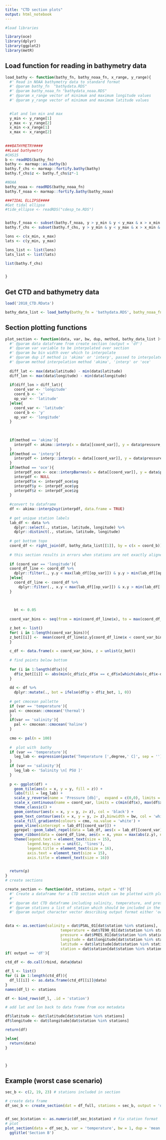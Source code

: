 ```yaml
---
title: "CTD section plots"
output: html_notebook
---
```


```r
#load libraries

library(oce)
library(dplyr)
library(ggplot2)
library(metR)


```
## Load function for reading in bathymetry data

```r
load_bathy <- function(bathy_fn, bathy_noaa_fn, x_range, y_range){
  #' Read in NOAA bathymetry data to standard format
  #' @param bathy_fn  "bathydata.RDS"
  #' @param bathy_noaa_fn "bathydata_noaa.RDS"
  #' @param x_range vector of minimum and maximum longitude values
  #' @param y_range vector of minimum and maximum latitude values

  
  #lat and lon min and max 
  y_min <- y_range[1]
  y_max <- y_range[2]
  x_min <-x_range[1]
  x_max <- x_range[2]
  
  
###BATHYMETRY####
##Load bathymetry
#CHS15
b <- readRDS(bathy_fn)
bathy <- marmap::as.bathy(b)
bathy.f_chs <- marmap::fortify.bathy(bathy)
bathy.f_chs$z <- bathy.f_chs$z*-1

#NOAA
bathy_noaa <- readRDS(bathy_noaa_fn)
bathy.f_noaa <- marmap::fortify.bathy(bathy_noaa)

###TIDAL ELLIPSE####
#Get tidal ellipse
#tide_ellipse <- readRDS("cdesp_te.RDS")


bathy.f_noaa <- subset(bathy.f_noaa, y > y_min & y < y_max & x > x_min & x < x_max) 
bathy.f_chs <- subset(bathy.f_chs, y > y_min & y < y_max & x > x_min & x < x_max)

lons <- c(x_min, x_max)
lats <- c(y_min, y_max)

lons_list <- list(lons)
lats_list <- list(lats)

list(bathy.f_chs)


}

```



## Get CTD and bathymetry data

```r
load('2018_CTD.RData')

bathy_data_list <- load_bathy(bathy_fn = 'bathydata.RDS', bathy_noaa_fn = 'bathydata_noaa.RDS', y_range = c(47, 49), x_range = c(-66, -62))

```

## Section plotting functions
```r

plot_section <- function(data, var, bw, dup, method, bathy_data_list ){
  #' @param data dataframe from create section (output = 'df')
  #' @param var variable to be interpolated over section
  #' @param bw bin width over which to interpolate
  #' @param dup if method is 'akima' or 'interp', passed to interpolate function to handle duplicate values
  #' @param method interpolation method 'akima', 'interp' or 'oce'
  
  diff_lat <- max(data$latitude) - min(data$latitude)
  diff_lon <- max(data$longitude) - min(data$longitude)
  
  if(diff_lon > diff_lat){
    coord_var <- 'longitude'
    coord_b <- 'x'
    op_var <- 'latitude'
  }else{
    coord_var <- 'latitude'
    coord_b <- 'y'
    op_var <- 'longitude'
  }
  
  
  
  if(method == 'akima'){
    interpdf <- akima::interp(x = data[[coord_var]], y = data$pressure, z = data[[var]], duplicate = dup ,linear = TRUE  )
  }
  if(method == 'interp'){
    interpdf <- interp::interp(x = data[[coord_var]], y = data$pressure, z = data[[var]], duplicate = dup ,linear = TRUE  )
  }
  if(method == 'oce'){
    interpdf_oce <- oce::interpBarnes(x = data[[coord_var]], y = data$pressure, z = data[[var]] )
    interpdf <- NULL
    interpdf$x <- interpdf_oce$xg
    interpdf$y <- interpdf_oce$yg
    interpdf$z <- interpdf_oce$zg
  }
  
  #convert to dataframe
  df <- akima::interp2xyz(interpdf, data.frame = TRUE)
  
  # get unique station labels
  lab_df <- data %>%
    dplyr::select(., station, latitude, longitude) %>%
    dplyr::distinct(., station, latitude, longitude)
  
  # get bottom topo
  coord_df <- right_join(df, bathy_data_list[[1]], by = c(x = coord_b))
  
  # this section results in errors when stations are not exactly aligned, because it grabs a 'thicker' section of bottom topography
  
  if (coord_var == 'longitude'){
  coord_df_line <- coord_df %>%
    dplyr::filter(., y.y < max(lab_df[[op_var]]) & y.y > min(lab_df[[op_var]] ))
  }else{
    coord_df_line <- coord_df %>%
      dplyr::filter(., x.y < max(lab_df[[op_var]]) & x.y > min(lab_df[[op_var]] ))
  }
  
  
  
    bt <- 0.05
  
  coord_var_bins <- seq(from = min(coord_df_line$x), to = max(coord_df_line$x), by = bt)

  z_bot <- list()
  for( i in 1:length(coord_var_bins)){
  z_bot[[i]] <-  mean(coord_df_line$z.y[coord_df_line$x < coord_var_bins[[i]]], na.rm = TRUE)
  }
  
  c_df <- data.frame(x = coord_var_bins, z = unlist(z_bot))
  
  # find points below bottom
  
  for (i in 1:length(df$x)){
    df$z_bot[[i]] <- abs(min(c_df$z[c_df$x == c_df$x[which(abs(c_df$x-df$x[[i]])==min(abs(c_df$x-df$x[[i]])))]], na.rm = TRUE))
  }
  
  dd <- df %>%
    dplyr::mutate(., bot = ifelse(df$y > df$z_bot, 1, 0))
  
  # get cmocean pallette
  if (var == 'temperature'){
  pal <- cmocean::cmocean('thermal')
  }
  if(var == 'salinity'){
    pal <- cmocean::cmocean('haline')
  }
  
  cmo <- pal(n = 100)
  
  #  plot with  bathy
  if (var == 'temperature'){
    leg_lab <- expression(paste('Temperature [',degree,' C]', sep = ''))
  }
  if (var == 'salinity'){
    leg_lab <- 'Salinity \n[ PSU ]'
  }
  
  p <- ggplot(df) +
    geom_tile(aes(x = x, y = y, fill = z)) +
    labs(fill = leg_lab) +
    scale_y_reverse(name = 'Pressure [db]',  expand = c(0,0), limits = c( max(dd$y[dd$bot == 0]) +300, 0)) + 
    scale_x_continuous(name = coord_var, limits = c(min(df$x), max(df$x)), expand = c(0,0)) +
    theme_classic() +
    geom_contour(aes(x = x, y = y, z= z), col = 'black') +
    geom_text_contour(aes(x = x, y = y, z= z),binwidth = bw, col = 'white', check_overlap = TRUE, size = 8)+ #CONTOUR LABELS
    scale_fill_gradientn(colours = cmo, na.value = 'white') +
    geom_vline(xintercept = lab_df[[coord_var]]) +
    ggrepel::geom_label_repel(data = lab_df, aes(x = lab_df[[coord_var]], y = 0, label = lab_df$station), fill = 'gray70', size = 7 )+
    geom_ribbon(data = coord_df_line, aes(x = x, ymax = max(abs(z.y), na.rm = TRUE), ymin = abs(z.y)))+
    theme(legend.text = element_text(size = 15),
          legend.key.size = unit(2, 'lines'),
          legend.title = element_text(size = 16),
          axis.text = element_text(size = 15), 
          axis.title = element_text(size = 16))

  
  return(p)
}
# create sections

create_section <- function(dat, stations, output = 'df'){
  #' Create a dataframe for a CTD section which can be plotted with plot_section
  #' 
  #' @param dat CTD dataframe including salinity, temperature, and pressure data (named by IML conventions), as well as longitude, latitude and station data
  #' @param stations a list of station which should be included in the section
  #' @param output character vector describing output format either 'oce' or 'df' (Dataframe)

  
data <- as.section(salinity = dat$PSAL_01[dat$station %in% stations], 
                         temperature = dat$TE90_01[dat$station %in% stations],
                         pressure = dat$PRES_01[dat$station %in% stations], 
                         longitude = dat$longitude[dat$station %in% stations],
                         latitude = dat$latitude[dat$station %in% stations], 
                         station = dat$station[dat$station %in% stations])
if( output == 'df'){

ctd_df <- do.call(rbind, data@data)

df_l <- list()
for (i in 1:length(ctd_df)){
  df_l[[i]] <- as.data.frame(ctd_df[[i]]@data)
}
names(df_l) <- stations

df <- bind_rows(df_l, .id = 'station')

# add lat and lon back to data frame from oce metadata

df$latitude <- dat$latitude[dat$station %in% stations]
df$longitude <- dat$longitude[dat$station %in% stations]

return(df)

}else{
  return(data)
}



}

```


## Example (worst case scenario)


```r

sec_b <- c(2, 19, 23) # stations included in section

# create data frame
df_sec_b <- create_section(dat = df_full, stations = sec_b, output = 'df')


df_sec_b$station <- as.numeric(df_sec_b$station) # fix station format
# plot
plot_section(data = df_sec_b, var = 'temperature', bw = 1, dup = 'mean', method = 'akima', bathy_data_list = bathy_data_list)+
  ggtitle('Section B')

```





